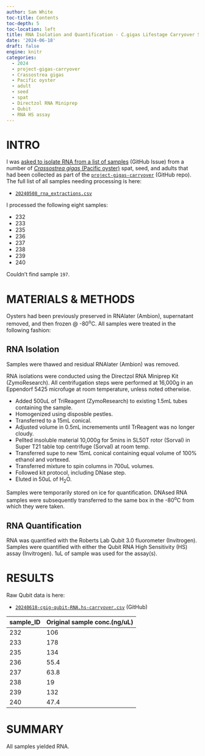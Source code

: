```yaml
---
author: Sam White
toc-title: Contents
toc-depth: 5
toc-location: left
title: RNA Isolation and Quantification - C.gigas Lifestage Carryover Seed Juvenile and Adult
date: '2024-06-18'
draft: false
engine: knitr
categories: 
  - 2024
  - project-gigas-carryover
  - Crassostrea gigas
  - Pacific oyster
  - adult
  - seed
  - spat
  - Directzol RNA Miniprep
  - Qubit
  - RNA HS assay
---
```

# INTRO

I was [asked to isolate RNA from a list of samples](https://github.com/RobertsLab/resources/issues/1891) (GitHub Issue) from a number of [_Crassostrea gigas_ (Pacific oyster)](http://en.wikipedia.org/wiki/Pacific_oyster) spat, seed, and adults that had been collected as part of the [`project-gigas-carryover`](https://github.com/RobertsLab/project-gigas-carryover/tree/main/lifestage_carryover) (GitHub repo). The full list of all samples needing processing is here:

- [`20240508_rna_extractions.csv`](https://github.com/RobertsLab/project-gigas-carryover/blob/main/lifestage_carryover/data/sampling_metadata/20240508_rna_extractions.csv)

I processed the following eight samples:

- 232
- 233
- 235
- 236
- 237
- 238
- 239
- 240

::: {.callout-note}
Couldn't find sample `197`.
:::

# MATERIALS & METHODS
Oysters had been previously preserved in RNAlater (Ambion), supernatant removed, and then frozen @ -80<sup>o</sup>C. All samples were treated in the following fashion:

## RNA Isolation
Samples were thawed and residual RNAlater (Ambion) was removed.

RNA isolations were conducted using the Directzol RNA Miniprep Kit (ZymoResearch). All centrifugation steps were performed at 16,000g in an Eppendorf 5425 microfuge at room temperature, unless noted otherwise.

- Added 500uL of TriReagent (ZymoResearch) to existing 1.5mL tubes containing the sample.
- Homogenized using disposble pestles.
- Transferred to a 15mL conical.
- Adjusted volume in 0.5mL incremements until TrReagent was no longer cloudy.
- Pellted insoluble material 10,000g for 5mins in SL50T rotor (Sorval) in Super T21 table top centrifuge (Sorval) at room temp.
- Transferred supe to new 15mL conical containing equal volume of 100% ethanol and vortexed.
- Transferred mixture to spin columns in 700uL volumes.
- Followed kit protocol, including DNase step.
- Eluted in 50uL of H<sub>2</sub>O.


Samples were temporarily stored on ice for quantification. DNAsed RNA samples were subsequently transferred to the same box in the -80<sup>o</sup>C from which they were taken.

## RNA Quantification
RNA was quantified with the Roberts Lab Qubit 3.0 fluorometer (Invitrogen). Samples were quantified with either the Qubit RNA High Sensitivity (HS) assay (Invitrogen). 1uL of sample was used for the assay(s).

# RESULTS

Raw Qubit data is here:

- [`20240618-cgig-qubit-RNA.hs-carryover.csv`](https://github.com/RobertsLab/project-gigas-carryover/blob/main/lifestage_carryover/data/qubit/20240618-cgig-qubit-RNA.hs-carryover.csv) (GitHub)


| sample_ID | Original sample conc.(ng/uL) |
|-----------|------------------------------|
| 232       | 106                          |
| 233       | 178                          |
| 235       | 134                          |
| 236       | 55.4                         |
| 237       | 63.8                         |
| 238       | 19                           |
| 239       | 132                          |
| 240       | 47.4                         |

# SUMMARY

All samples yielded RNA.